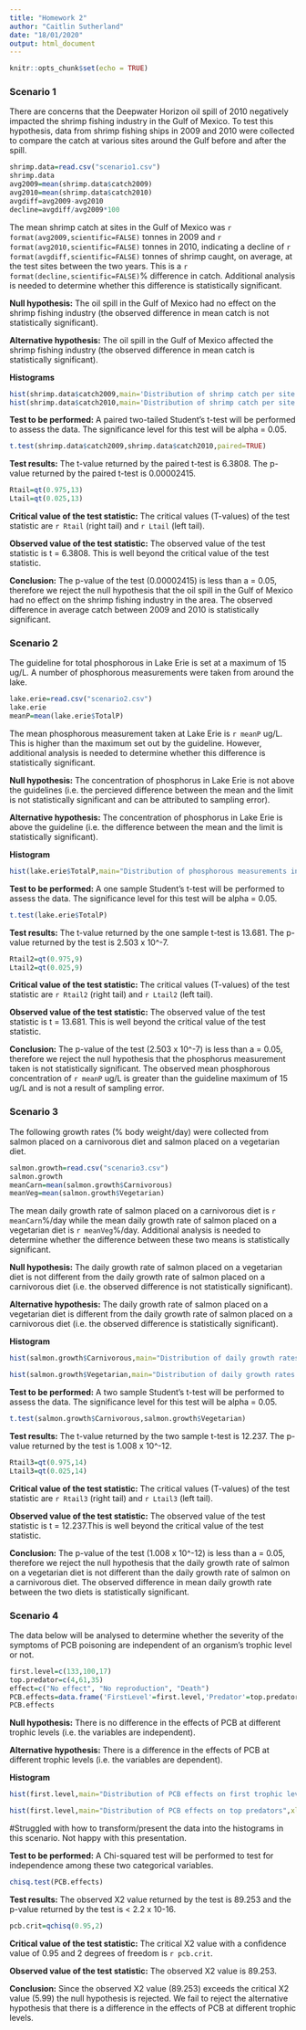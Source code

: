 ```yaml
---
title: "Homework 2"
author: "Caitlin Sutherland"
date: "18/01/2020"
output: html_document
---
```


```r
knitr::opts_chunk$set(echo = TRUE)
```

### Scenario 1

There are concerns that the Deepwater Horizon oil spill of 2010 negatively impacted the shrimp fishing industry in the Gulf of Mexico. To test this hypothesis, data from shrimp fishing ships in 2009 and 2010 were collected to compare the catch at various sites around the Gulf before and after the spill.

```r
shrimp.data=read.csv("scenario1.csv")
shrimp.data
avg2009=mean(shrimp.data$catch2009)
avg2010=mean(shrimp.data$catch2010)
avgdiff=avg2009-avg2010
decline=avgdiff/avg2009*100
```

The mean shrimp catch at sites in the Gulf of Mexico was `r format(avg2009,scientific=FALSE)` tonnes in 2009 and `r format(avg2010,scientific=FALSE)` tonnes in 2010, indicating a decline of `r format(avgdiff,scientific=FALSE)` tonnes of shrimp caught, on average, at the test sites between the two years. This is a `r format(decline,scientific=FALSE)`% difference in catch. Additional analysis is needed to determine whether this difference is statistically significant.

**Null hypothesis:** The oil spill in the Gulf of Mexico had no effect on the shrimp fishing industry (the observed difference in mean catch is not statistically significant).

**Alternative hypothesis:** The oil spill in the Gulf of Mexico affected the shrimp fishing industry (the observed difference in mean catch is statistically significant).

**Histograms**

```r
hist(shrimp.data$catch2009,main='Distribution of shrimp catch per site in Gulf of Mexico in 2009',xlab='Catch (tonnes)',ylab='Observed frequency',ylim=c(0,5),col="cadetblue3")
hist(shrimp.data$catch2010,main='Distribution of shrimp catch per site in Gulf of Mexico in 2010',xlab='Catch (tonnes)',ylab='Observed frequency',ylim=c(0,5),col='khaki3')
```


**Test to be performed:** A paired two-tailed Student's t-test will be performed to assess the data. The significance level for this test will be alpha = 0.05.

```r
t.test(shrimp.data$catch2009,shrimp.data$catch2010,paired=TRUE)
```
**Test results:** The t-value returned by the paired t-test is 6.3808. The p-value returned by the paired t-test is 0.00002415.

```r
Rtail=qt(0.975,13)
Ltail=qt(0.025,13)
```
**Critical value of the test statistic:** The critical values (T-values) of the test statistic are `r Rtail` (right tail) and `r Ltail` (left tail). 

**Observed value of the test statistic:** The observed value of the test statistic is t = 6.3808. This is well beyond the critical value of the test statistic.

**Conclusion:** The p-value of the test (0.00002415) is less than a = 0.05, therefore we reject the null hypothesis that the oil spill in the Gulf of Mexico had no effect on the shrimp fishing industry in the area. The observed difference in average catch between 2009 and 2010 is statistically significant.

### Scenario 2

The guideline for total phosphorous in Lake Erie is set at a maximum of 15 ug/L. A number of phosphorous measurements were taken from around the lake.

```r
lake.erie=read.csv("scenario2.csv")
lake.erie
meanP=mean(lake.erie$TotalP)
```

The mean phosphorous measurement taken at Lake Erie is `r meanP` ug/L. This is higher than the maximum set out by the guideline. However, additional analysis is needed to determine whether this difference is statistically significant.

**Null hypothesis:** The concentration of phosphorus in Lake Erie is not above the guidelines (i.e. the percieved difference between the mean and the limit is not statistically significant and can be attributed to sampling error).

**Alternative hypothesis:** The concentration of phosphorus in Lake Erie is above the guideline (i.e. the difference between the mean and the limit is statistically significant).

**Histogram**

```r
hist(lake.erie$TotalP,main="Distribution of phosphorous measurements in Lake Erie",xlab="Phosphorus measurement (ug/L)",ylab="Observed frequency",ylim=c(0,4),col="thistle3")
```

**Test to be performed:** A one sample Student's t-test will be performed to assess the data. The significance level for this test will be alpha = 0.05.

```r
t.test(lake.erie$TotalP)
```


**Test results:** The t-value returned by the one sample t-test is 13.681. The p-value returned by the test is 2.503 x 10^-7. 

```r
Rtail2=qt(0.975,9)
Ltail2=qt(0.025,9)
```

**Critical value of the test statistic:** The critical values (T-values) of the test statistic are `r Rtail2` (right tail) and `r Ltail2` (left tail).

**Observed value of the test statistic:** The observed value of the test statistic is t = 13.681. This is well beyond the critical value of the test statistic.

**Conclusion:** The p-value of the test (2.503 x 10^-7) is less than a = 0.05, therefore we reject the null hypothesis that the phosphorus measurement taken is not statistically significant. The observed mean phosphorous concentration of `r meanP` ug/L is greater than the guideline maximum of 15 ug/L and is not a result of sampling error.

### Scenario 3

The following growth rates (% body weight/day) were collected from salmon placed on a carnivorous diet and salmon placed on a vegetarian diet.

```r
salmon.growth=read.csv("scenario3.csv")
salmon.growth
meanCarn=mean(salmon.growth$Carnivorous)
meanVeg=mean(salmon.growth$Vegetarian)
```

The mean daily growth rate of salmon placed on a carnivorous diet is `r meanCarn`%/day while the mean daily growth rate of salmon placed on a vegetarian diet is `r meanVeg`%/day. Additional analysis is needed to determine whether the difference between these two means is statistically significant.

**Null hypothesis:** The daily growth rate of salmon placed on a vegetarian diet is not different from the daily growth rate of salmon placed on a carnivorous diet (i.e. the observed difference is not statistically significant).

**Alternative hypothesis:** The daily growth rate of salmon placed on a vegetarian diet is different from the daily growth rate of salmon placed on a carnivorous diet (i.e. the observed difference is statistically significant).

**Histogram**

```r
hist(salmon.growth$Carnivorous,main="Distribution of daily growth rates among carnivorous salmon",xlab="Daily growth rate (% body weight/day)",ylab="Observed frequency",col="indianred3")

hist(salmon.growth$Vegetarian,main="Distribution of daily growth rates among vegetarian salmon",xlab="Daily growth rate (% body weight/day)",ylab="Observed frequency",col="darkolivegreen3")
```


**Test to be performed:** A two sample Student's t-test will be performed to assess the data. The significance level for this test will be alpha = 0.05. 

```r
t.test(salmon.growth$Carnivorous,salmon.growth$Vegetarian)
```

**Test results:** The t-value returned by the two sample t-test is 12.237. The p-value returned by the test is 1.008 x 10^-12. 

```r
Rtail3=qt(0.975,14)
Ltail3=qt(0.025,14)
```

**Critical value of the test statistic:** The critical values (T-values) of the test statistic are `r Rtail3` (right tail) and `r Ltail3` (left tail).

**Observed value of the test statistic:** The observed value of the test statistic is t = 12.237.This is well beyond the critical value of the test statistic.

**Conclusion:** The p-value of the test (1.008 x 10^-12) is less than a = 0.05, therefore we reject the null hypothesis that the daily growth rate of salmon on a vegetarian diet is not different than the daily growth rate of salmon on a carnivorous diet. The observed difference in mean daily growth rate between the two diets is statistically significant.

### Scenario 4

The data below will be analysed to determine whether the severity of the symptoms of PCB poisoning are independent of an organism's trophic level or not. 

```r
first.level=c(133,100,17)
top.predator=c(4,61,35)
effect=c("No effect", "No reproduction", "Death")
PCB.effects=data.frame('FirstLevel'=first.level,'Predator'=top.predator) #this data frame does not include the effect vector as it is not deeded for the chi square function
PCB.effects
```

**Null hypothesis:** There is no difference in the effects of PCB at different trophic levels (i.e. the variables are independent).

**Alternative hypothesis:** There is a difference in the effects of PCB at different trophic levels (i.e. the variables are dependent).

**Histogram**

```r
hist(first.level,main="Distribution of PCB effects on first trophic level",xlab="Number of individuals affected",ylab="Frequency",ylim=c(0,2),col="lightblue")

hist(first.level,main="Distribution of PCB effects on top predators",xlab="Number of individuals affected",ylab="Frequency",ylim=c(0,2),col="pink")
```
#Struggled with how to transform/present the data into the histograms in this scenario. Not happy with this presentation.

**Test to be performed:** A Chi-squared test will be performed to test for independence among these two categorical variables.

```r
chisq.test(PCB.effects)
```

**Test results:** The observed X2 value returned by the test is 89.253 and the p-value returned by the test is < 2.2 x 10-16. 

```r
pcb.crit=qchisq(0.95,2)
```

**Critical value of the test statistic:** The critical X2 value with a confidence value of 0.95 and 2 degrees of freedom is `r pcb.crit`. 

**Observed value of the test statistic:** The observed X2 value is 89.253. 

**Conclusion:** Since the observed X2 value (89.253) exceeds the critical X2 value (5.99) the null hypothesis is rejected. We fail to reject the alternative hypothesis that there is a difference in the effects of PCB at different trophic levels. 
